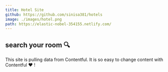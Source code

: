 ```yaml
---
title: Hotel Site
github: https://github.com/sinisa381/hotels
image: ./images/hotel.png
path: https://elastic-nobel-354155.netlify.com/
---
```


## search your room 🔍

This site is pulling data from Contentful. It is so easy to change content with Contentful &hearts; !

<!-- ![hotel](./images/hotel.png) -->